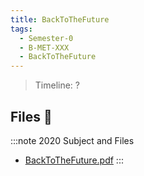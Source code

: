 ```yaml
---
title: BackToTheFuture
tags:
  - Semester-0
  - B-MET-XXX
  - BackToTheFuture
---
```

> Timeline: ?


## Files 📂

:::note 2020 Subject and Files
- [BackToTheFuture.pdf](https://github.com/Studio-17/Epitech-Subjects/raw/main/Semester-0/B-MET-XXX/BackToTheFuture/BackToTheFuture.pdf)
:::
